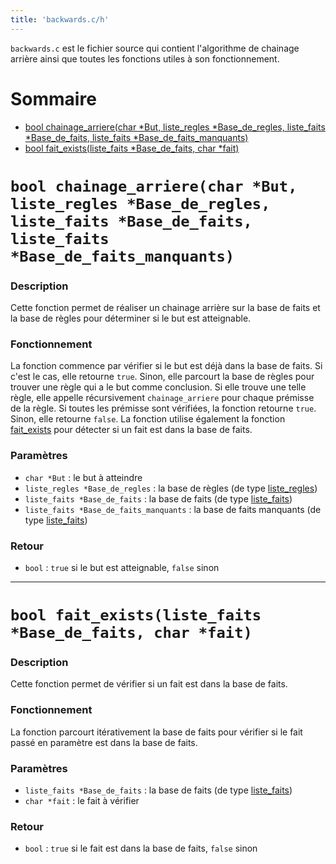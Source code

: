 ```yaml
---
title: 'backwards.c/h'
---
```


`backwards.c` est le fichier source qui contient l'algorithme de chainage arrière ainsi que toutes les fonctions utiles à son fonctionnement.

# Sommaire
- [bool chainage_arriere(char *But, liste_regles *Base_de_regles, liste_faits *Base_de_faits, liste_faits *Base_de_faits_manquants)](#bool-chainage-arriere-char-but-liste-regles-base-de-regles-liste-faits-base-de-faits-liste-faits-base-de-faits-manquants)
- [bool fait_exists(liste_faits *Base_de_faits, char *fait)](#bool-fait-exists-liste-faits-base-de-faits-char-fait)

# `bool chainage_arriere(char *But, liste_regles *Base_de_regles, liste_faits *Base_de_faits, liste_faits *Base_de_faits_manquants)`

### Description
Cette fonction permet de réaliser un chainage arrière sur la base de faits et la base de règles pour déterminer si le but est atteignable.

### Fonctionnement
La fonction commence par vérifier si le but est déjà dans la base de faits. Si c'est le cas, elle retourne `true`. Sinon, elle parcourt la base de règles pour trouver une règle qui a le but comme conclusion. Si elle trouve une telle règle, elle appelle récursivement `chainage_arriere` pour chaque prémisse de la règle. Si toutes les prémisse sont vérifiées, la fonction retourne `true`. Sinon, elle retourne `false`.
La fonction utilise également la fonction [fait_exists](#bool-fait-exists-liste-faits-base-de-faits-char-fait) pour détecter si un fait est dans la base de faits.

### Paramètres
- `char *But` : le but à atteindre
- `liste_regles *Base_de_regles` : la base de règles (de type [liste_regles](../data-structures/structures#liste-des-regles-liste-regles))
- `liste_faits *Base_de_faits` : la base de faits (de type [liste_faits](../data-structures/structures#liste-des-faits-liste-faits))
- `liste_faits *Base_de_faits_manquants` : la base de faits manquants (de type [liste_faits](../data-structures/structures#liste-des-faits-liste-faits))

### Retour
- `bool` : `true` si le but est atteignable, `false` sinon

---

# `bool fait_exists(liste_faits *Base_de_faits, char *fait)`

### Description
Cette fonction permet de vérifier si un fait est dans la base de faits.

### Fonctionnement

La fonction parcourt itérativement la base de faits pour vérifier si le fait passé en paramètre est dans la base de faits.

### Paramètres
- `liste_faits *Base_de_faits` : la base de faits (de type [liste_faits](../data-structures/structures#liste-des-faits-liste-faits))
- `char *fait` : le fait à vérifier

### Retour

- `bool` : `true` si le fait est dans la base de faits, `false` sinon
